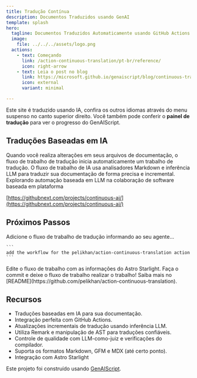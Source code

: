 ```yaml
---
title: Tradução Contínua
description: Documentos Traduzidos usando GenAI
template: splash
hero:
  tagline: Documentos Traduzidos Automaticamente usando GitHub Actions e Modelos
  image:
    file: ../../../assets/logo.png
  actions:
    - text: Começando
      link: /action-continuous-translation/pt-br/reference/
      icon: right-arrow
    - text: Leia o post no blog
      link: https://microsoft.github.io/genaiscript/blog/continuous-translations/
      icon: external
      variant: minimal

---
```



Este site é traduzido usando IA, confira os outros idiomas através do menu suspenso no canto superior direito.
Você também pode conferir o **painel de tradução** para ver o progresso do GenAIScript.

## Traduções Baseadas em IA

<CardGrid>
  <Card title="Ações do GitHub" icon="github">
    Quando você realiza alterações em seus arquivos de documentação, o fluxo de trabalho de tradução inicia automaticamente um trabalho de tradução.
  </Card>

  <Card title="Modelos do GitHub" icon="seti:markdown">
    O fluxo de trabalho de IA usa analisadores Markdown e inferência LLM para traduzir sua documentação de forma precisa e incremental.
  </Card>
</CardGrid>

<Card title="IA Contínua" icon="rocket">
  Explorando automação baseada em LLM na colaboração de software baseada em plataforma

  [https://githubnext.com/projects/continuous-ai/](https://githubnext.com/projects/continuous-ai/)
</Card>

## Próximos Passos

<CardGrid stagger>
  <Card title="Adicione o Fluxo de Trabalho" icon="pencil">
    Adicione o fluxo de trabalho de tradução informando ao seu agente...

    ```
    add the workflow for the pelikhan/action-continuous-translation action
    ```
  </Card>

  <Card title="Configure seu site" icon="setting">
    Edite o fluxo de trabalho com as informações do Astro Starlight.
  </Card>

  <Card title="Traduza!" icon="add-document">
    Faça o commit e deixe o fluxo de trabalho realizar o trabalho!
  </Card>

  <Card title="Leia a documentação" icon="open-book">
    Saiba mais no [README](https://github.com/pelikhan/action-continuous-translation).
  </Card>
</CardGrid>

## Recursos

* Traduções baseadas em IA para sua documentação.
* Integração perfeita com GitHub Actions.
* Atualizações incrementais de tradução usando inferência LLM.
* Utiliza Remark e manipulação de AST para traduções confiáveis.
* Controle de qualidade com LLM-como-juiz e verificações do compilador.
* Suporta os formatos Markdown, GFM e MDX (até certo ponto).
* Integração com Astro Starlight

Este projeto foi construído usando [GenAIScript](https://microsoft.github.io/genaiscript).
